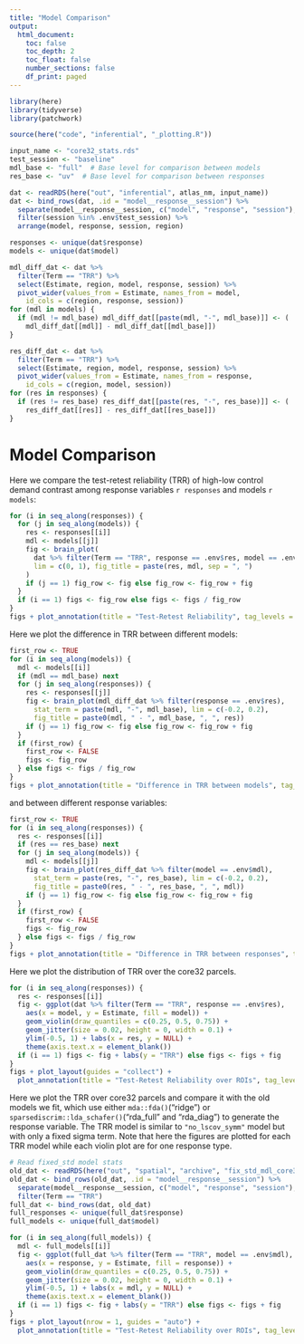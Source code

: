 ```yaml
---
title: "Model Comparison"
output: 
  html_document:
    toc: false
    toc_depth: 2
    toc_float: false
    number_sections: false
    df_print: paged
---
```


```r

library(here)
library(tidyverse)
library(patchwork)

source(here("code", "inferential", "_plotting.R"))

input_name <- "core32_stats.rds"
test_session <- "baseline"
mdl_base <- "full"  # Base level for comparison between models
res_base <- "uv"  # Base level for comparison between responses

dat <- readRDS(here("out", "inferential", atlas_nm, input_name))
dat <- bind_rows(dat, .id = "model__response__session") %>%
  separate(model__response__session, c("model", "response", "session"), sep = "__") %>%
  filter(session %in% .env$test_session) %>%
  arrange(model, response, session, region)

responses <- unique(dat$response)
models <- unique(dat$model)

mdl_diff_dat <- dat %>%
  filter(Term == "TRR") %>%
  select(Estimate, region, model, response, session) %>%
  pivot_wider(values_from = Estimate, names_from = model,
    id_cols = c(region, response, session))
for (mdl in models) {
  if (mdl != mdl_base) mdl_diff_dat[[paste(mdl, "-", mdl_base)]] <- (
    mdl_diff_dat[[mdl]] - mdl_diff_dat[[mdl_base]])
}

res_diff_dat <- dat %>%
  filter(Term == "TRR") %>%
  select(Estimate, region, model, response, session) %>%
  pivot_wider(values_from = Estimate, names_from = response,
    id_cols = c(region, model, session))
for (res in responses) {
  if (res != res_base) res_diff_dat[[paste(res, "-", res_base)]] <- (
    res_diff_dat[[res]] - res_diff_dat[[res_base]])
}
```

# Model Comparison

Here we compare the test-retest reliability (TRR) of high-low control demand contrast among response variables `r responses` and models `r models`:

```r
for (i in seq_along(responses)) {
  for (j in seq_along(models)) {
    res <- responses[[i]]
    mdl <- models[[j]]
    fig <- brain_plot(
      dat %>% filter(Term == "TRR", response == .env$res, model == .env$mdl),
      lim = c(0, 1), fig_title = paste(res, mdl, sep = ", ")
    )
    if (j == 1) fig_row <- fig else fig_row <- fig_row + fig
  }
  if (i == 1) figs <- fig_row else figs <- figs / fig_row
}
figs + plot_annotation(title = "Test-Retest Reliability", tag_levels = "A")
```

Here we plot the difference in TRR between different models:

```r
first_row <- TRUE
for (i in seq_along(models)) {
  mdl <- models[[i]]
  if (mdl == mdl_base) next
  for (j in seq_along(responses)) {
    res <- responses[[j]]
    fig <- brain_plot(mdl_diff_dat %>% filter(response == .env$res),
      stat_term = paste(mdl, "-", mdl_base), lim = c(-0.2, 0.2),
      fig_title = paste0(mdl, " - ", mdl_base, ", ", res))
    if (j == 1) fig_row <- fig else fig_row <- fig_row + fig
  }
  if (first_row) {
    first_row <- FALSE
    figs <- fig_row
  } else figs <- figs / fig_row
}
figs + plot_annotation(title = "Difference in TRR between models", tag_levels = "A")
```

and between different response variables:

```r
first_row <- TRUE
for (i in seq_along(responses)) {
  res <- responses[[i]]
  if (res == res_base) next
  for (j in seq_along(models)) {
    mdl <- models[[j]]
    fig <- brain_plot(res_diff_dat %>% filter(model == .env$mdl),
      stat_term = paste(res, "-", res_base), lim = c(-0.2, 0.2),
      fig_title = paste0(res, " - ", res_base, ", ", mdl))
    if (j == 1) fig_row <- fig else fig_row <- fig_row + fig
  }
  if (first_row) {
    first_row <- FALSE
    figs <- fig_row
  } else figs <- figs / fig_row
}
figs + plot_annotation(title = "Difference in TRR between responses", tag_levels = "A")
```

Here we plot the distribution of TRR over the core32 parcels.

```r
for (i in seq_along(responses)) {
  res <- responses[[i]]
  fig <- ggplot(dat %>% filter(Term == "TRR", response == .env$res),
    aes(x = model, y = Estimate, fill = model)) +
    geom_violin(draw_quantiles = c(0.25, 0.5, 0.75)) +
    geom_jitter(size = 0.02, height = 0, width = 0.1) +
    ylim(-0.5, 1) + labs(x = res, y = NULL) +
    theme(axis.text.x = element_blank())
  if (i == 1) figs <- fig + labs(y = "TRR") else figs <- figs + fig
}
figs + plot_layout(guides = "collect") +
  plot_annotation(title = "Test-Retest Reliability over ROIs", tag_levels = "A")
```

Here we plot the TRR over core32 parcels and compare it with the old models we fit, which use either `mda::fda()`("ridge") or `sparsediscrim::lda_schafer()`("rda_full" and "rda_diag") to generate the response variable. The TRR model is similar to `"no_lscov_symm"` model but with only a fixed sigma term. Note that here the figures are plotted for each TRR model while each violin plot are for one response type.

```r

# Read fixed_std model stats
old_dat <- readRDS(here("out", "spatial", "archive", "fix_std_mdl_core32_stats.rds"))
old_dat <- bind_rows(old_dat, .id = "model__response__session") %>%
  separate(model__response__session, c("model", "response", "session"), sep = "__") %>%
  filter(Term == "TRR")
full_dat <- bind_rows(dat, old_dat)
full_responses <- unique(full_dat$response)
full_models <- unique(full_dat$model)

for (i in seq_along(full_models)) {
  mdl <- full_models[[i]]
  fig <- ggplot(full_dat %>% filter(Term == "TRR", model == .env$mdl),
    aes(x = response, y = Estimate, fill = response)) +
    geom_violin(draw_quantiles = c(0.25, 0.5, 0.75)) +
    geom_jitter(size = 0.02, height = 0, width = 0.1) +
    ylim(-0.5, 1) + labs(x = mdl, y = NULL) +
    theme(axis.text.x = element_blank())
  if (i == 1) figs <- fig + labs(y = "TRR") else figs <- figs + fig
}
figs + plot_layout(nrow = 1, guides = "auto") +
  plot_annotation(title = "Test-Retest Reliability over ROIs", tag_levels = "A")
```